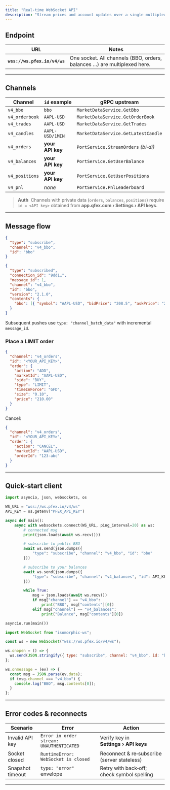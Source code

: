 ```yaml
---
title: "Real‑time WebSocket API"
description: "Stream prices and account updates over a single multiplexed socket."
---
```


## Endpoint

| URL                          | Notes                                                                    |
| ---------------------------- | ------------------------------------------------------------------------ |
| **`wss://ws.pfex.io/v4/ws`** | One socket. All channels (BBO, orders, balances …) are multiplexed here. |

---

## Channels

| Channel        | `id` example     | gRPC upstream                        |
| -------------- | ---------------- | ------------------------------------ |
| `v4_bbo`       | `bbo`            | `MarketDataService.GetBbo`           |
| `v4_orderbook` | `AAPL-USD`       | `MarketDataService.GetOrderBook`     |
| `v4_trades`    | `AAPL-USD`       | `MarketDataService.GetTrades`        |
| `v4_candles`   | `AAPL-USD/1MIN`  | `MarketDataService.GetLatestCandle`  |
| `v4_orders`    | **your API key** | `PortService.StreamOrders` _(bi‑di)_ |
| `v4_balances`  | **your API key** | `PortService.GetUserBalance`         |
| `v4_positions` | **your API key** | `PortService.GetUserPositions`       |
| `v4_pnl`       | _none_           | `PortService.PnlLeaderboard`         |

> **Auth** &nbsp;Channels with private data (`orders`, `balances`, `positions`) require
> `id = <API key>` obtained from **app.qfex.com › Settings › API keys**.

---

## Message flow

```json title="Subscribe"
{
  "type": "subscribe",
  "channel": "v4_bbo",
  "id": "bbo"
}
```

```json title="Server ack"
{
  "type": "subscribed",
  "connection_id": "9dd1…",
  "message_id": 1,
  "channel": "v4_bbo",
  "id": "bbo",
  "version": "2.1.0",
  "contents": {
    "bbo": [{ "symbol": "AAPL-USD", "bidPrice": "208.5", "askPrice": "208.6" }]
  }
}
```

Subsequent pushes use `type: "channel_batch_data"` with incremental `message_id`.

### Place a LIMIT order

```json title="Add order"
{
  "channel": "v4_orders",
  "id": "<YOUR_API_KEY>",
  "order": {
    "action": "ADD",
    "marketId": "AAPL-USD",
    "side": "BUY",
    "type": "LIMIT",
    "timeInForce": "GFD",
    "size": "0.10",
    "price": "210.00"
  }
}
```

Cancel:

```json title="Cancel order"
{
  "channel": "v4_orders",
  "id": "<YOUR_API_KEY>",
  "order": {
    "action": "CANCEL",
    "marketId": "AAPL-USD",
    "orderId": "123‑abc"
  }
}
```

---

## Quick‑start client

<Tabs group="lang">
  <Tab label="Python (asyncio)">

```python
import asyncio, json, websockets, os

WS_URL = "wss://ws.pfex.io/v4/ws"
API_KEY = os.getenv("PFEX_API_KEY")

async def main():
    async with websockets.connect(WS_URL, ping_interval=20) as ws:
        # connected msg
        print(json.loads(await ws.recv()))

        # subscribe to public BBO
        await ws.send(json.dumps({
            "type": "subscribe", "channel": "v4_bbo", "id": "bbo"
        }))

        # subscribe to your balances
        await ws.send(json.dumps({
            "type": "subscribe", "channel": "v4_balances", "id": API_KEY
        }))

        while True:
            msg = json.loads(await ws.recv())
            if msg["channel"] == "v4_bbo":
                print("BBO", msg["contents"][0])
            elif msg["channel"] == "v4_balances":
                print("Balance", msg["contents"][0])

asyncio.run(main())
```

  </Tab>
  <Tab label="JavaScript">

```js
import WebSocket from "isomorphic-ws";

const ws = new WebSocket("wss://ws.pfex.io/v4/ws");

ws.onopen = () => {
  ws.send(JSON.stringify({ type: "subscribe", channel: "v4_bbo", id: "bbo" }));
};

ws.onmessage = (ev) => {
  const msg = JSON.parse(ev.data);
  if (msg.channel === "v4_bbo") {
    console.log("BBO", msg.contents[0]);
  }
};
```

  </Tab>
</Tabs>

---

## Error codes & reconnects

| Scenario         | Error                                    | Action                                      |
| ---------------- | ---------------------------------------- | ------------------------------------------- |
| Invalid API key  | `Error in order stream: UNAUTHENTICATED` | Verify key in **Settings › API keys**       |
| Socket closed    | `RuntimeError: WebSocket is closed`      | Reconnect & re‑subscribe (server stateless) |
| Snapshot timeout | `type: "error"` envelope                 | Retry with back‑off; check symbol spelling  |

---
